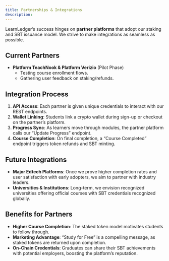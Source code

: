 ```yaml
---
title: Partnerships & Integrations
description: 
---
```



LearnLedger’s success hinges on **partner platforms** that adopt our staking and SBT issuance model. We strive to make integrations as seamless as possible.

## Current Partners

- **Platform TeachNook & Platform Verizio** (Pilot Phase)  
  - Testing course enrollment flows.  
  - Gathering user feedback on staking/refunds.

## Integration Process

1. **API Access**: Each partner is given unique credentials to interact with our REST endpoints.  
2. **Wallet Linking**: Students link a crypto wallet during sign-up or checkout on the partner’s platform.  
3. **Progress Sync**: As learners move through modules, the partner platform calls our “Update Progress” endpoint.  
4. **Course Completion**: On final completion, a “Course Completed” endpoint triggers token refunds and SBT minting.

## Future Integrations

- **Major Edtech Platforms**: Once we prove higher completion rates and user satisfaction with early adopters, we aim to partner with industry leaders.  
- **Universities & Institutions**: Long-term, we envision recognized universities offering official courses with SBT credentials recognized globally.

## Benefits for Partners

- **Higher Course Completion**: The staked token model motivates students to follow through.  
- **Marketing Advantage**: “Study for Free” is a compelling message, as staked tokens are returned upon completion.  
- **On-Chain Credentials**: Graduates can share their SBT achievements with potential employers, boosting the platform’s reputation.